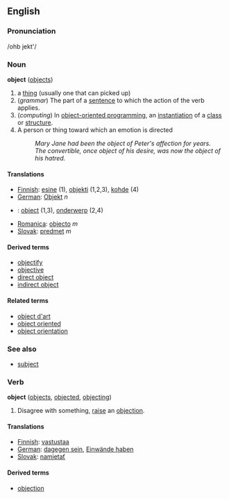 ==English==

===Pronunciation===
/ohb jekt'/

===Noun===
'''object''' ([[objects]])

# a [[thing]] (usually one that can picked up)
# (''grammar'') The part of a [[sentence]] to which the action of the verb applies.
# (''computing'') In [[object-oriented programming]], an [[instantiation]] of a [[class]] or [[structure]].
# A person or thing toward which an emotion is directed
#: ''Mary Jane had been the object of Peter's affection for years.''
#: ''The convertible, once object of his desire, was now the object of his hatred.''

==== Translations ====
*[[Finnish]]: [[esine]] (1), [[objekti]] (1,2,3), [[kohde]] (4)
*[[German]]: [[Objekt]] ''n''
*{{nl}}: [[object]] (1,3), [[onderwerp]] (2,4)
*[[Romanica]]: [[objecto]] ''m''
*[[Slovak]]: [[predmet]] ''m''

====Derived terms====
*[[objectify]]
*[[objective]]
*[[direct object]]
*[[indirect object]]

====Related terms====
*[[object d'art]]
*[[object oriented]]
*[[object orientation]]

===See also===
*[[subject]]

===Verb===
'''object''' ([[objects]], [[objected]], [[objecting]])

# Disagree with something, [[raise]] an [[objection]].

====Translations====
*[[Finnish]]: [[vastustaa]]
*[[German]]: [[dagegen sein]], [[Einwände haben]]
*[[Slovak]]: [[namietať]]

====Derived terms====
*[[objection]]